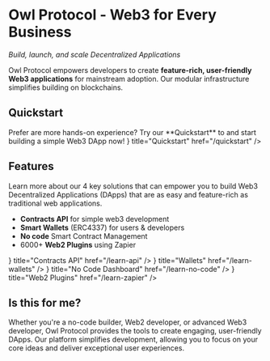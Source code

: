 
# Owl Protocol - Web3 for Every Business
_Build, launch, and scale Decentralized Applications_

Owl Protocol empowers developers to create **feature-rich, user-friendly Web3 applications** for mainstream adoption. Our modular infrastructure simplifies building on blockchains.

## Quickstart
<Callout>
Prefer are more hands-on experience? Try our **Quickstart** to and start building a simple Web3 DApp now!
</Callout>

<Cards>
    <Cards.Card
        icon={<ChevronRightIcon />}
        title="Quickstart"
        href="/quickstart"
    />
</Cards>

## Features
Learn more about our 4 key solutions that can empower you to build Web3 Decentralized Applications (DApps) that are as easy and feature-rich as traditional web applications.

* **Contracts API** for simple web3 development
* **Smart Wallets** (ERC4337) for users & developers
* **No code** Smart Contract Management
* 6000+ **Web2 Plugins** using Zapier
<Cards>
    <Cards.Card
        icon={<ChevronRightIcon />}
        title="Contracts API"
        href="/learn-api"
    />
    <Cards.Card
        icon={<ChevronRightIcon />}
        title="Wallets"
        href="/learn-wallets"
    />
</Cards>
<Cards>
     <Cards.Card
        icon={<ChevronRightIcon />}
        title="No Code Dashboard"
        href="/learn-no-code"
    />
    <Cards.Card
        icon={<ChevronRightIcon />}
        title="Web2 Plugins"
        href="/learn-zapier"
    />
</Cards>

## Is this for me?
Whether you're a no-code builder, Web2 developer, or advanced Web3 developer, Owl Protocol provides the tools to create engaging, user-friendly DApps. Our platform simplifies development, allowing you to focus on your core ideas and deliver exceptional user experiences.
